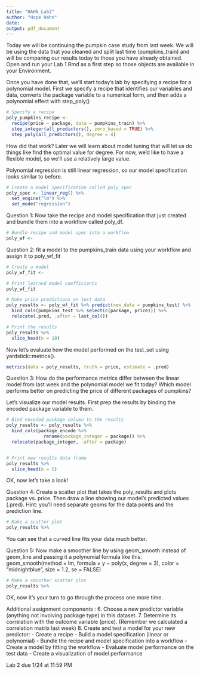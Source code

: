 ```yaml
---
title: "HAHN_Lab2"
author: "Hope Hahn"
date: 
output: pdf_document
---
```


Today we will be continuing the pumpkin case study from last week. We will be using the data that you cleaned and split last time (pumpkins_train) and will be comparing our results today to those you have already obtained. Open and run your Lab 1.Rmd as a first step so those objects are available in your Environment.

Once you have done that, we'll start today's lab by specifying a recipe for a polynomial model.  First we specify a recipe that identifies our variables and data, converts the package variable to a numerical form, and then adds a polynomial effect with step_poly()

```r
# Specify a recipe
poly_pumpkins_recipe <-
  recipe(price ~ package, data = pumpkins_train) %>%
  step_integer(all_predictors(), zero_based = TRUE) %>% 
  step_poly(all_predictors(), degree = 4)
```

How did that work? Later we will learn about model tuning that will let us do things like find the optimal value for degree.  For now, we'd like to have a flexible model, so we'll use a relatively large value.

Polynomial regression is still linear regression, so our model specification looks similar to before.

```r
# Create a model specification called poly_spec
poly_spec <- linear_reg() %>% 
  set_engine("lm") %>% 
  set_mode("regression")
```
Question 1: Now take the recipe and model specification that just created and bundle them into a workflow called poly_df.

```r
# Bundle recipe and model spec into a workflow
poly_wf <-
```

Question 2: fit a model to the pumpkins_train data using your workflow and assign it to poly_wf_fit
```r
# Create a model
poly_wf_fit <- 
```

```r
# Print learned model coefficients
poly_wf_fit
```


```r
# Make price predictions on test data
poly_results <- poly_wf_fit %>% predict(new_data = pumpkins_test) %>% 
  bind_cols(pumpkins_test %>% select(c(package, price))) %>% 
  relocate(.pred, .after = last_col())

# Print the results
poly_results %>% 
  slice_head(n = 10)
```

Now let's evaluate how the model performed on the test_set using yardstick::metrics().
```r
metrics(data = poly_results, truth = price, estimate = .pred)
```
Question 3: How do the performance metrics differ between the linear model from last week and the polynomial model we fit today?  Which model performs better on predicting the price of different packages of pumpkins?

Let's visualize our model results.  First prep the results by binding the encoded package variable to them.
```r
# Bind encoded package column to the results
poly_results <- poly_results %>% 
  bind_cols(package_encode %>% 
              rename(package_integer = package)) %>% 
  relocate(package_integer, .after = package)


# Print new results data frame
poly_results %>% 
  slice_head(n = 5)
```

OK, now let's take a look! 

Question 4: Create a scatter plot that takes the poly_results and plots package vs. price.  Then draw a line showing our model's predicted values (.pred). Hint: you'll need separate geoms for the data points and the prediction line.
```r
# Make a scatter plot
poly_results %>% 

```

You can see that a curved line fits your data much better.

Question 5: Now make a smoother line by using geom_smooth instead of geom_line and passing it a polynomial formula like this:
geom_smooth(method = lm, formula = y ~ poly(x, degree = 3), color = "midnightblue", size = 1.2, se = FALSE)

```r
# Make a smoother scatter plot 
poly_results %>% 
```

OK, now it's your turn to go through the process one more time.
 
Additional assignment components :
6. Choose a new predictor variable (anything not involving package type) in this dataset.
7. Determine its correlation with the outcome variable (price).  (Remember we calculated a correlation matrix last week)
8. Create and test a model for your new predictor:
  - Create a recipe
  - Build a model specification (linear or polynomial)
  - Bundle the recipe and model specification into a workflow
  - Create a model by fitting the workflow
  - Evaluate model performance on the test data
  - Create a visualization of model performance
  
Lab 2 due 1/24 at 11:59 PM
